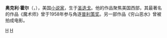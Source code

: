 '''奥克利·霍尔'''（{{lang-en|'''Oakley Hall'''}}，{{bd|1920年|6月1日|2008年|5月12日}}），美国[[小说家|小说家]]，生于[[圣迭戈|圣迭戈]]。他的作品聚焦美国西部，其最著名的作品《魔术师》曾于1958年参与角逐[[普利策奖|普利策奖]]。另一部作品《穷山恶水》曾被拍成电影。

{{Authority control}}
{{US-writer-stub}}

[[Category:美國作家|H]]
[[Category:加利福尼亞大學柏克萊分校校友|H]]